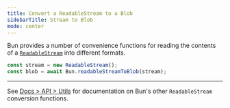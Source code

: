 ```yaml
---
title: Convert a ReadableStream to a Blob
sidebarTitle: Stream to Blob
mode: center
---
```


Bun provides a number of convenience functions for reading the contents of a [`ReadableStream`](https://developer.mozilla.org/en-US/docs/Web/API/ReadableStream) into different formats.

```ts
const stream = new ReadableStream();
const blob = await Bun.readableStreamToBlob(stream);
```

---

See [Docs > API > Utils](https://bun.com/docs/api/utils#bun-readablestreamto) for documentation on Bun's other `ReadableStream` conversion functions.
